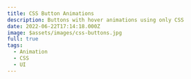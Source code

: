 ---
title: CSS Button Animations
description: Buttons with hover animations using only CSS
date: 2022-06-22T17:14:18.000Z
image: $assets/images/css-buttons.jpg
full: true
tags:
  - Animation
  - CSS
  - UI
---


<CodePen hash="GRQojxY" user="Sillvva" title="CSS Button Animations" height={700} />
